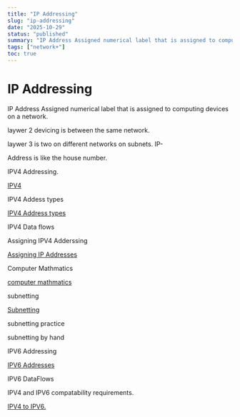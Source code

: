 ```yaml
---
title: "IP Addressing"
slug: "ip-addressing"
date: "2025-10-29"
status: "published"
summary: "IP Address Assigned numerical label that is assigned to computing devices on a network."
tags: ["network+"]
toc: true
---
```


# IP Addressing

IP Address Assigned numerical label that is assigned to computing devices on a network. 

laywer 2 devicing is between the same network. 

laywer 3 is two on different networks on subnets. IP-

Address is like the house number. 

IPV4 Addressing.  

[IPV4 ](IP%20Addressing/IPV4%202606f82ab00580758371d90207ef603f.md)

IPV4 Addess types  

[IPV4 Address types ](IP%20Addressing/IPV4%20Address%20types%202606f82ab0058043bca0e0cc5e4c4f5f.md)

IPV4 Data flows 

Assigning IPV4 Adderssing 

[Assigning IP Addresses ](IP%20Addressing/Assigning%20IP%20Addresses%202606f82ab005801c8387d3a2200046cc.md)

Computer Mathmatics 

[computer mathmatics](IP%20Addressing/computer%20mathmatics%202606f82ab00580b18193d5ed980260fe.md)

subnetting 

[Subnetting ](IP%20Addressing/Subnetting%202606f82ab00580a0b553c50d204ed6cc.md)

subnetting practice 

subnetting by hand 

IPV6 Addressing 

[IPV6 Addresses](IP%20Addressing/IPV6%20Addresses%202616f82ab00580ce8ac3f7b4ccc7eefd.md)

IPV6 DataFlows 

IPV4 and IPV6 compatability requirements. 

[IPV4 to IPV6. ](IP%20Addressing/IPV4%20to%20IPv6%202616f82ab005806abdd3c6fce319b0f3.md)